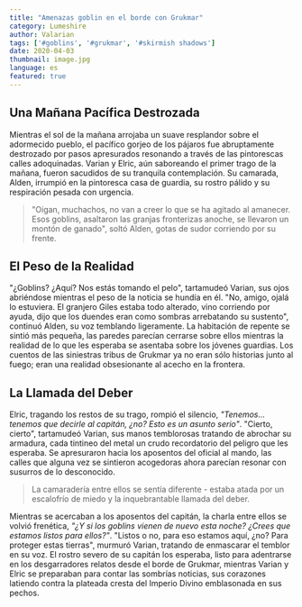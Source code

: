 ```yaml
---
title: "Amenazas goblin en el borde con Grukmar"
category: Lumeshire
author: Valarian
tags: ['#goblins', '#grukmar', '#skirmish shadows']
date: 2020-04-03
thumbnail: image.jpg
language: es
featured: true
---
```

## Una Mañana Pacífica Destrozada

Mientras el sol de la mañana arrojaba un suave resplandor sobre el adormecido pueblo, el pacífico gorjeo de los pájaros fue abruptamente destrozado por pasos apresurados resonando a través de las pintorescas calles adoquinadas. Varian y Elric, aún saboreando el primer trago de la mañana, fueron sacudidos de su tranquila contemplación. Su camarada, Alden, irrumpió en la pintoresca casa de guardia, su rostro pálido y su respiración pesada con urgencia.

> "Oigan, muchachos, no van a creer lo que se ha agitado al amanecer. Esos goblins, asaltaron las granjas fronterizas anoche, se llevaron un montón de ganado", soltó Alden, gotas de sudor corriendo por su frente.

## El Peso de la Realidad

"¿Goblins? ¿Aquí? Nos estás tomando el pelo", tartamudeó Varian, sus ojos abriéndose mientras el peso de la noticia se hundía en él. "No, amigo, ojalá lo estuviera. El granjero Giles estaba todo alterado, vino corriendo por ayuda, dijo que los duendes eran como sombras arrebatando su sustento", continuó Alden, su voz temblando ligeramente. La habitación de repente se sintió más pequeña, las paredes parecían cerrarse sobre ellos mientras la realidad de lo que les esperaba se asentaba sobre los jóvenes guardias. Los cuentos de las siniestras tribus de Grukmar ya no eran sólo historias junto al fuego; eran una realidad obsesionante al acecho en la frontera.

## La Llamada del Deber

Elric, tragando los restos de su trago, rompió el silencio, *"Tenemos... tenemos que decirle al capitán, ¿no? Esto es un asunto serio"*. "Cierto, cierto", tartamudeó Varian, sus manos temblorosas tratando de abrochar su armadura, cada tintineo del metal un crudo recordatorio del peligro que les esperaba. Se apresuraron hacia los aposentos del oficial al mando, las calles que alguna vez se sintieron acogedoras ahora parecían resonar con susurros de lo desconocido.

> La camaradería entre ellos se sentía diferente - estaba atada por un escalofrío de miedo y la inquebrantable llamada del deber.

Mientras se acercaban a los aposentos del capitán, la charla entre ellos se volvió frenética, *"¿Y si los goblins vienen de nuevo esta noche? ¿Crees que estamos listos para ellos?"*. "Listos o no, para eso estamos aquí, ¿no? Para proteger estas tierras", murmuró Varian, tratando de enmascarar el temblor en su voz. El rostro severo de su capitán los esperaba, listo para adentrarse en los desgarradores relatos desde el borde de Grukmar, mientras Varian y Elric se preparaban para contar las sombrías noticias, sus corazones latiendo contra la plateada cresta del Imperio Divino emblasonada en sus pechos.